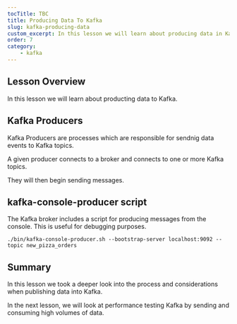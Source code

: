```yaml
---
tocTitle: TBC
title: Producing Data To Kafka
slug: kafka-producing-data
custom_excerpt: In this lesson we will learn about producing data in Kafka.
order: 7
category:
    - kafka
---
```


## Lesson Overview

In this lesson we will learn about producting data to Kafka.

## Kafka Producers

Kafka Producers are processes which are responsible for sendnig data events to Kafka topics.  

A given producer connects to a broker and connects to one or more Kafka topics.  

They will then begin sending messages.


## kafka-console-producer script

The Kafka broker includes a script for producing messages from the console.  This is useful for debugging purposes. 

```
./bin/kafka-console-producer.sh --bootstrap-server localhost:9092 --topic new_pizza_orders
```

## Summary

In this lesson we took a deeper look into the process and considerations when publishing data into Kafka.

In the next lesson, we will look at performance testing Kafka by sending and consuming high volumes of data.